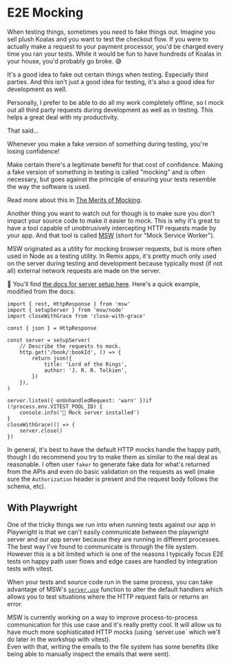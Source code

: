 # E2E Mocking

When testing things, sometimes you need to fake things out. Imagine you sell
plush Koalas and you want to test the checkout flow. If you were to actually
make a request to your payment processor, you'd be charged every time you ran
your tests. While it would be fun to have hundreds of Koalas in your house,
you'd probably go broke. 😅

It's a good idea to fake out certain things when testing. Especially third
parties. And this isn't just a good idea for testing, it's also a good idea for
development as well.

Personally, I prefer to be able to do all my work completely offline, so I mock
out all third party requests during development as well as in testing. This
helps a great deal with my productivity.

That said...

<callout-danger>
	Whenever you make a fake version of something during testing, you're losing
	confidence!
</callout-danger>

Make certain there's a legitimate benefit for that cost of confidence. Making a
fake version of something in testing is called "mocking" and is often necessary,
but goes against the principle of ensuring your tests resemble the way the
software is used.

Read more about this in
[The Merits of Mocking](https://kentcdodds.com/blog/the-merits-of-mocking).

Another thing you want to watch out for though is to make sure you don't impact
your source code to make it easier to mock. This is why it's great to have a
tool capable of unobtrusively intercepting HTTP requests made by your app. And
that tool is called [MSW](https://mswjs.io/) (short for "Mock Service Worker").

MSW originated as a utility for mocking browser requests, but is more often used
in Node as a testing utility. In Remix apps, it's pretty much only used on the
server during testing and development because typically most (if not all)
external network requests are made on the server.

📜 You'll find
[the docs for server setup here](https://mswjs.io/docs/api/setup-server). Here's
a quick example, modified from the docs:

```tsx
import { rest, HttpResponse } from 'msw'
import { setupServer } from 'msw/node'
import closeWithGrace from 'close-with-grace'

const { json } = HttpResponse

const server = setupServer(
	// Describe the requests to mock.
	http.get('/book/:bookId', () => {
		return json({
			title: 'Lord of the Rings',
			author: 'J. R. R. Tolkien',
		})
	}),
)

server.listen({ onUnhandledRequest: 'warn' })if (!process.env.VITEST_POOL_ID) {
	console.info('🔶 Mock server installed')
}
closeWithGrace(() => {
	server.close()
})
```

In general, it's best to have the default HTTP mocks handle the happy path,
though I do recommend you try to make them as similar to the real deal as
reasonable. I often user `faker` to generate fake data for what's returned from
the APIs and even do basic validation on the requests as well (make sure the
`Authorization` header is present and the request body follows the schema, etc).

## With Playwright

One of the tricky things we run into when running tests against our app in
Playwright is that we can't easily communicate between the playwright server and
our app server because they are running in different processes. The best way
I've found to communicate is through the file system. However this is a bit
limited which is one of the reasons I typically focus E2E tests on happy path
user flows and edge cases are handled by integration tests with vitest.

When your tests and source code run in the same process, you can take advantage
of MSW's [`server.use`](https://mswjs.io/docs/api/setup-server/use) function to
alter the default handlers which allows you to test situations where the HTTP
request fails or returns an error.

<callout-info>
	MSW is currently working on a way to improve process-to-process communication
	for this use case and it's really pretty cool. It will allow us to have much
	more sophisticated HTTP mocks (using `server.use` which we'll do later in the
	workshop with vitest).
	<br />
	Even with that, writing the emails to the file system has some benefits (like
	being able to manually inspect the emails that were sent).
</callout-info>
